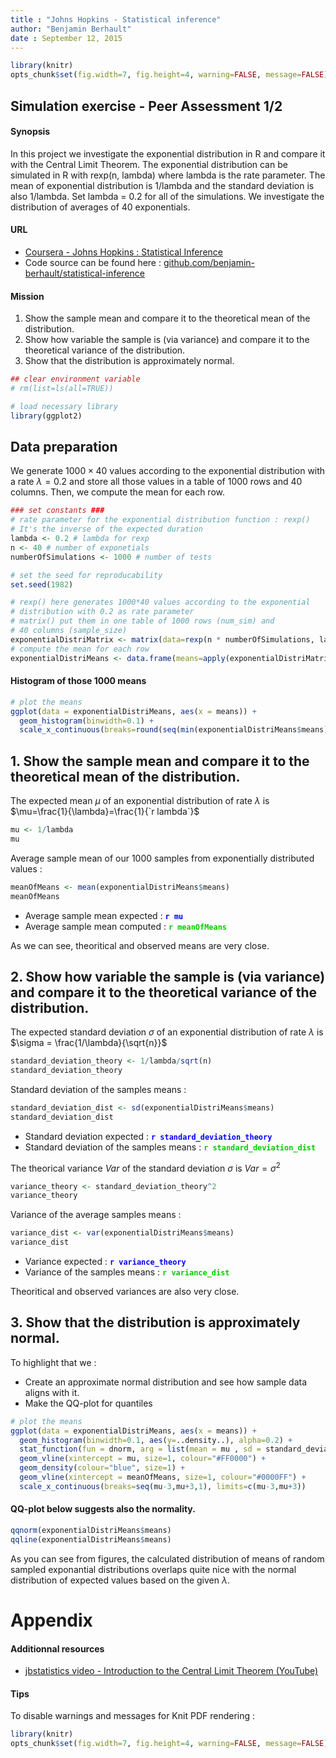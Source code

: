 ```yaml
---
title : "Johns Hopkins - Statistical inference"
author: "Benjamin Berhault"
date : September 12, 2015
---
```


```r
library(knitr)
opts_chunk$set(fig.width=7, fig.height=4, warning=FALSE, message=FALSE)
```
## Simulation exercise - Peer Assessment 1/2

#### Synopsis

In this project we investigate the exponential distribution in R and compare it with the Central Limit Theorem. The exponential distribution can be simulated in R with rexp(n, lambda) where lambda is the rate parameter. The mean of exponential distribution is 1/lambda and the standard deviation is also 1/lambda. Set lambda = 0.2 for all of the simulations. We investigate the distribution of averages of 40 exponentials. 

#### URL
* [Coursera - Johns Hopkins : Statistical Inference](https://class.coursera.org/statinference-032/)
* Code source can be found here : [github.com/benjamin-berhault/statistical-inference](https://github.com/benjamin-berhault/statistical-inference)

#### Mission
1. Show the sample mean and compare it to the theoretical mean of the distribution.
2. Show how variable the sample is (via variance) and compare it to the theoretical variance of the distribution.
3. Show that the distribution is approximately normal.

```r
## clear environment variable
# rm(list=ls(all=TRUE))

# load necessary library
library(ggplot2)
```
## Data preparation

We generate $1000\times40$ values according to the exponential distribution with a rate $\lambda=0.2$ and store all those values in a table of 1000 rows and 40 columns. Then, we compute the mean for each row.
```r
### set constants ###
# rate parameter for the exponential distribution function : rexp()
# It's the inverse of the expected duration
lambda <- 0.2 # lambda for rexp
n <- 40 # number of exponetials
numberOfSimulations <- 1000 # number of tests

# set the seed for reproducability
set.seed(1982)

# rexp() here generates 1000*40 values according to the exponential 
# distribution with 0.2 as rate parameter
# matrix() put them in one table of 1000 rows (num_sim) and 
# 40 columns (sample_size)
exponentialDistriMatrix <- matrix(data=rexp(n * numberOfSimulations, lambda), nrow=numberOfSimulations)
# compute the mean for each row
exponentialDistriMeans <- data.frame(means=apply(exponentialDistriMatrix, 1, mean))
```
#### Histogram of those 1000 means 

```r
# plot the means
ggplot(data = exponentialDistriMeans, aes(x = means)) + 
  geom_histogram(binwidth=0.1) +   
  scale_x_continuous(breaks=round(seq(min(exponentialDistriMeans$means), max(exponentialDistriMeans$means), by=1)))
```

## 1. Show the sample mean and compare it to the theoretical mean of the distribution.

The expected mean $\mu$ of an exponential distribution of rate $\lambda$ is $\mu=\frac{1}{\lambda}=\frac{1}{`r lambda`}$
```r
mu <- 1/lambda
mu
```

Average sample mean of our 1000 samples from exponentially distributed values :

```r
meanOfMeans <- mean(exponentialDistriMeans$means)
meanOfMeans
```
* Average sample mean expected : <font color="blue"><b>`r mu`</b></font>
* Average sample mean computed : <font color="#00CC00"><b>`r meanOfMeans`</b></font>

As we can see, theoritical and observed means are very close.

## 2. Show how variable the sample is (via variance) and compare it to the theoretical variance of the distribution.

The expected standard deviation $\sigma$ of an exponential distribution of rate $\lambda$ is $\sigma = \frac{1/\lambda}{\sqrt{n}}$ 
```r
standard_deviation_theory <- 1/lambda/sqrt(n)
standard_deviation_theory
```

Standard deviation of the samples means :
```r
standard_deviation_dist <- sd(exponentialDistriMeans$means)
standard_deviation_dist
```

* Standard deviation expected : <font color="blue"><b>`r standard_deviation_theory`</b></font>
* Standard deviation of the samples means : <font color="#00CC00"><b>`r standard_deviation_dist`</b></font>

The theorical variance $Var$ of the standard deviation $\sigma$ is $Var = \sigma^2$ 
```r
variance_theory <- standard_deviation_theory^2
variance_theory
```
Variance of the average samples means :

```r
variance_dist <- var(exponentialDistriMeans$means)
variance_dist
```

* Variance expected : <font color="blue"><b>`r variance_theory`</b></font>
* Variance of the samples means : <font color="#00CC00"><b>`r variance_dist`</b></font>


Theoritical and observed variances are also very close.

## 3. Show that the distribution is approximately normal.

To highlight that we :

* Create an approximate normal distribution and see how sample data aligns with it.
* Make the QQ-plot for quantiles

```r
# plot the means
ggplot(data = exponentialDistriMeans, aes(x = means)) + 
  geom_histogram(binwidth=0.1, aes(y=..density..), alpha=0.2) + 
  stat_function(fun = dnorm, arg = list(mean = mu , sd = standard_deviation_theory), colour = "red", size=1) + 
  geom_vline(xintercept = mu, size=1, colour="#FF0000") + 
  geom_density(colour="blue", size=1) +
  geom_vline(xintercept = meanOfMeans, size=1, colour="#0000FF") +  
  scale_x_continuous(breaks=seq(mu-3,mu+3,1), limits=c(mu-3,mu+3)) 
```

#### QQ-plot below suggests also the normality.

```r
qqnorm(exponentialDistriMeans$means)
qqline(exponentialDistriMeans$means)
```

As you can see from figures, the calculated distribution of means of random sampled exponantial distributions overlaps quite nice with the normal distribution of expected values based on the given $\lambda$.

# Appendix

#### Additionnal resources
* [jbstatistics video - Introduction to the Central Limit Theorem (YouTube)](https://www.youtube.com/watch?v=Pujol1yC1_A)

#### Tips
To disable warnings and messages for Knit PDF rendering :
```r
library(knitr)
opts_chunk$set(fig.width=7, fig.height=4, warning=FALSE, message=FALSE)
```
